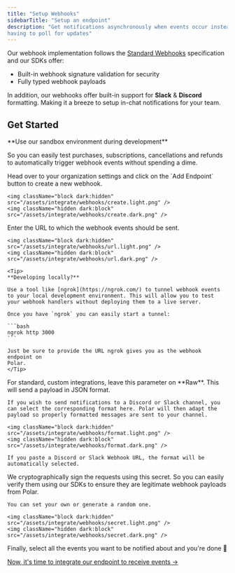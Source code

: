 ```yaml
---
title: "Setup Webhooks"
sidebarTitle: "Setup an endpoint"
description: "Get notifications asynchronously when events occur instead of
having to poll for updates"
---
```


Our webhook implementation follows the [Standard Webhooks](https://www.standardwebhooks.com/) specification
and our SDKs offer:
- Built-in webhook signature validation for security
- Fully typed webhook payloads

In addition, our webhooks offer built-in support for **Slack** & **Discord**
formatting. Making it a breeze to setup in-chat notifications for your team.

## Get Started

<Info>
  **Use our sandbox environment during development**

  So you can easily test purchases, subscriptions, cancellations and refunds to
  automatically trigger webhook events without spending a dime.
</Info>

<Steps>
  <Step title="Add new endpoint">
    Head over to your organization settings and click on the `Add Endpoint` button to create a new webhook.

    <img className="block dark:hidden" src="/assets/integrate/webhooks/create.light.png" />
    <img className="hidden dark:block" src="/assets/integrate/webhooks/create.dark.png" />
  </Step>
  <Step title="Specify your endpoint URL">
    Enter the URL to which the webhook events should be sent.

    <img className="block dark:hidden" src="/assets/integrate/webhooks/url.light.png" />
    <img className="hidden dark:block" src="/assets/integrate/webhooks/url.dark.png" />

    <Tip>
    **Developing locally?**

    Use a tool like [ngrok](https://ngrok.com/) to tunnel webhook events to your local development environment. This will allow you to test your webhook handlers without deploying them to a live server.

    Once you have `ngrok` you can easily start a tunnel:

    ```bash
    ngrok http 3000
    ```

    Just be sure to provide the URL ngrok gives you as the webhook endpoint on
    Polar.
    </Tip>
  </Step>
  <Step title="Choose a delivery format">
    For standard, custom integrations, leave this parameter on **Raw**. This will send a payload in JSON format.

    If you wish to send notifications to a Discord or Slack channel, you can select the corresponding format here. Polar will then adapt the payload so properly formatted messages are sent to your channel.

    <img className="block dark:hidden" src="/assets/integrate/webhooks/format.light.png" />
    <img className="hidden dark:block" src="/assets/integrate/webhooks/format.dark.png" />

    If you paste a Discord or Slack Webhook URL, the format will be automatically selected.
  </Step>
  <Step title="Set a secret">
    We cryptographically sign the requests using this secret. So you can easily
    verify them using our SDKs to ensure they are legitimate webhook payloads
    from Polar.

    You can set your own or generate a random one.

    <img className="block dark:hidden" src="/assets/integrate/webhooks/secret.light.png" />
    <img className="hidden dark:block" src="/assets/integrate/webhooks/secret.dark.png" />
  </Step>
  <Step title="Subscribe to events">
    Finally, select all the events you want to be notified about and you're done 🎉
  </Step>
</Steps>

[Now, it's time to integrate our endpoint to receive events
&rarr;](/integrate/webhooks/delivery)
